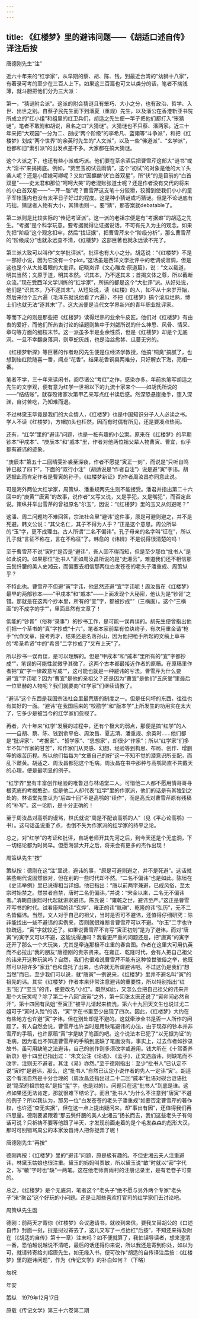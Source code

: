 ```yaml
---
---
---
```

title: 《红楼梦》里的避讳问题——《胡适口述自传》译注后按
---





唐德刚先生“注”


近六十年来的“红学家”，从早期的蔡、胡、陈、钱，到最近台湾的“幼狮十八家”，有著录可考的至少在三百人上下。如果这三百篇也可文以类分的话，笔者不揣浅薄，就斗胆把他们分为三大派：

第一，“猜谜附会派”。这派的附会猜谜且有笨巧、大小之分，也有政治、哲学、入世、出世之别。自蔡孑民先生而下到潘夏（重规）先生，以及潘公在香港新亚书院所成立的“红小组”和组里的红卫兵们，胡适之先生便一竿子把他们都打入“笨猜谜”，笔者不敢附和胡说，且名之曰“大猜谜”。大猜谜也不只蔡、潘两家。近三十年来把“大观园”一分为二、剖成“两个阶级”的李希凡、蓝翎等“斗争派”，和把《红楼梦》划成“两个世界”的余英时先生的“人文派”，以及一些“佛道派”、“玄学派”，也都和旧“索引派”的出发点差不多。大家都在搞大猜谜。

这个大派之下，也还有些小派或巧派。他们要在茶余酒后把曹雪芹这部大“谜书”或大“淫书”来揭揭底。例如，“贾宝玉初试云雨情”，这个“初试”的对象是他的大丫头袭人呢？还是小侄媳可卿呢？又如“因麒麟‘伏’白首双星”，所“伏”的是目前的“白首双星”——史太君和那位“呵呵大笑”的老混账张道士呢？还是作者没有交代的将来的小白首双星——“一芹一脂”呢？曹雪芹这支笔十分狡猾，狡猾到使我们小小的童子军帐篷内也没有太平日子好过的程度。这是种小猜谜或巧猜谜。但是不论谜底有巧拙，猜谜者人物有大小，其猜也则一。要“猜”，那答案就debatable了。

第二派则是比较实际的“传记考证派”。这一派的老祖宗便是有“考据癖”的胡适之先生。“考据”是个科学玩意。要考据就得让证据说话，不可有先入为主的观念。如果先把“阶级”这个观念扣牢，然后“找证据”，把曹雪芹来个“阶级分析”，那么曹雪芹的“阶级成分”也就永远查不清，《红楼梦》这部巨著也就永远读不完了。

第三派大致可以叫作“文学批评派”。批评也有大小之分。胡适说：“《红楼梦》不是一部好小说，因为它没有一个plot。”这话虽是西洋文学批评中的老调或滥调，但是这也是个从大处着眼的大批评。纪晓岚评《文心雕龙·原道篇》，说：“文以载道，明其当然；文原于道，明其本然。识其本，乃不逐其末；首揭文体之尊，所以截断众流。”现在受西洋文学训练的“红学家”，所搞的都是这个“大批评”派。从好处说，他们是“识其本，乃不逐其末”。从短处说，读《红楼》的人，如不从十来岁开始，然后来他个五六遍（毛泽东就说他看了六遍），不把《红楼梦》搞个滚瓜烂熟，博士们也就无法“逐其末”了。这大派便是当代文学界新兴的青年职业批评家。

等而下之的则是那些把《红楼梦》读得烂熟的业余牛皮匠。他们对《红楼梦》有由衷的爱好，而他们所热衷讨论的话题则集中于刘勰所说的什么神思、风骨、情采、章句等方面的细枝末节。这一派虽多半是业余性质，但是《红楼梦》却是个无底洞。一旦不幸翻身落洞，则草蛇灰线，也是治丝愈棼、瓜蔓无穷的。

《红楼梦新探》等巨著的作者赵冈先生便是位经济学教授，他搞“铜臭”搞腻了，也想到怡红院随喜一番，闻点“花香”。结果花香铜臭两难分，只好解衣下海，亮相一番。

笔者不学，三十年来读闲书，阅尽诸公“考红”之作，感染亦多。年前执笔写胡适之先生的文学观，便有意为红学一世祖以下的九流十家来个——如胡氏所说的——“结结账”，就存殁诸家次第甲乙来写点红书读后感。然深恐悬崖撒手，堕入深渊，自讨苦吃，乃知难而退。

不过林黛玉毕竟是我们的大众情人，《红楼梦》也是中国知识分子人人必读之书。学人不读《红楼梦》，方帽加头也枉然，因而有时偶有所见，还是要凑点热闹。

还有，“红学”里的“避讳”问题，也是一桩有趣的小公案。原来在《红楼梦》的早期钞本“甲戌本”、“庚辰本”和“戚本”里，作者对他两位祖父辈人物曹寅、曹宜，似乎都有避讳的迹象。

“庚辰本”第五十二回晴雯补裘至深夜，作者不愿提“寅正一刻”，而说是“只听自鸣钟已敲了四下”，下面的“双行小注”（胡适说是“作者自注”）说是避“寅”字讳。胡适据此而肯定作者是曹寅的孙子。《红楼梦新证》的作者周汝昌亦同意此说。

可是海外两位大红学家，周策纵、潘重规两先生则不能接受。潘君并指出第二十六回中的“庚黄”“唐寅”的故事，说作者“又写又说，又是手犯，又是嘴犯”，而否定此说。策纵并举出雪芹的曾祖原名“尔玉”，因说：“《红楼梦》里的玉又从何避呢？”

这潘、周二问题均不难回答，宗法社会里“避讳”这件事，原是可避则避之，并不是死避。韩文公说：“其父名仁，其子不得为人乎？”正是这个意思。周公所举的“玉”字，更不成理由。古人所谓“二名不偏讳”。孔子母亲的名字叫“征在”，所以孔子就“言征不称在，言在不称征”了。韩愈的《讳辨》不是说得很清楚的吗！

至于曹雪芹不说“寅时”是否是“避讳”，吾人固不得而知，但是至少那位“批书人”是如此说的。如果那位“批书人”正如周汝昌所说的是“史湘云”，难道我们还不相信那云鬓纤腰的美人史湘云，而偏要去相信那两位白发苍苍的老头子潘重规、周策纵乎？

不特此也。曹雪芹不但避“寅”字讳，他显然还避“宜”字讳呢！周汝昌在《红楼梦》最早的两部钞本——“甲戌本”和“戚本”——上面发现个大秘密，他认为是“钞胥”之错。那就是在这两个抄本里，所有的“宜”字，都被抄成“”（三横画）。这个“三横画”的不成字的字“”，里面显然有文章了！

低能的“钞胥”（俗称“录事”）的抄书工作，是可能一误再误的。胡先生便曾指出他们把一个草书的“真”字抄成“十六”。笔者本家前辈有位纨绔子，有次用重金请“枪手”代作文章，投考秀才，结果还是名落孙山，因为他把枪手所起的文稿上草书的“希圣希贤”中的“希贤”二字抄成了“又布上天”了。

所以抄书一误再误，是可以理解的。但是“甲戌本”和“戚本”里所有的“宜”字都抄成“”，笔误的可能性就微乎其微了。这两个古本都最接近作者的原稿。在原稿里作者把“宜”字一律故意写成“”，这可能也就是一种避讳的写法。曹雪芹为什么要避“宜”字讳呢？因为“曹宜”是他的亲祖父？还是因为“曹宜”是他们“五庆堂”里最后一位显赫的人物呢？我们就要向“红学家”们继续请教了。

“避讳”这个东西是我国宗法社会里最荒唐的制度之一。但是任何坏的东西，往往也有其好的一面。“避讳”在我国后来的“校勘学”和“版本学”上所发生的功用实在太大了，它多少是被当今的红学家们忽视了。

再者，六十年来“红学”发展的过程中，还有个极大的弱点，那便是搞“红学”的人——自胡、蔡、陈、钱到俞平伯、周汝昌、夏志清、潘重规、余英时……他们都是“批评家”、“考据家”、“哲学家”、“思想家”，却很少“作家”；所以“红学家”们多半不知“作家的甘苦”，和作家们从灵感、幻想、经验等到构思、布局、创作、增删等的艰苦历程。所以他们每每为“文章自己的好”这一不知不觉的潜意识所支配，而乱下雌黄。胡适之、周汝昌都犯这个毛病。周汝昌在书中那种与高鹗简直不共戴天的心理，便是最明显的例子。

“红学界”里有丰富创作经验的唯鲁迅与林语堂二人。可惜他二人都不愿用情哥哥寻根究底的考据憨劲，但是他二人却代表“红学”里的作家派，他们的话是有其独到之处的。林语堂先生认为“后四十回”不是高鹗的“续作”，而是高氏对曹雪芹原有残稿的“补写”。这一论断，是十分正确的！

至于周汝昌对高鹗的谩骂，林氏就说“周是不配谈高鹗的人”（见《平心论高鹗》一书）。这句话虽说重了点，也倒不失为作家派的红学家的持平之论。

总之，对“红学”的考证和批评，自胡老师开其先河之后，到今天还是个无底洞，下一切结论都为时尚早。但愿海禁大开之后，将来会有更多的杰作出现！





周策纵先生“按”


策纵按：德刚在这“注”里说，避讳的事，“原是可避则避之，并不是死避”。这话就某些朝代说固然很对，但在别的一些时代却不然。“二名不偏讳”也是如此。陈垣在《史讳举例》里已说得相当详细。他已指出：“唐以前两字兼避，已成风俗，至太宗时始禁之。然禁者自禁，唐时二名仍偏讳。”并说：“宋金以来，二名无不偏讳者。”清朝自康熙时代起就讲求避讳。陈氏说：“雍乾之世，避讳至严。”这正是曹雪芹写书的时代。试看康熙的讳“玄烨”、雍正的讳“胤禛”、乾隆的讳“弘历”，无不二名皆偏讳。当然，文人对于自己的祖父，当时是否可不避讳，还值得仔细研究：除非能找出一些不避讳的实例来，否则就很难断言曹雪芹可以不避。“尔玉”二字也许较疏远，“寅”字就较近了。如果说曹雪芹不肯写“寅正初刻”是为了避讳，而对“唐寅”的寅字又可以不避，这能说得通吗？我看更严重的问题还是，把“唐寅”的寅字还开了那么一个大玩笑，尤其是牵连那极不庄重的春宫图。作者在这里大可用仇英而不必拉出“我的朋友”唐德刚的贵宗贤来。在雍正、乾隆时代，会有人把自己祖父的讳来开这种玩笑吗？自然，我们也很难说曹雪芹不能有这种惊世骇俗之举，他既然可以把许多“家丑”也和盘托了出来，也许就无所谓避讳吧。不过这仍是我们“想当然”而已。至少我们可以说，就“唐寅”一例说来，《红楼梦》里并不避名叫“寅”的祖先的讳。其实《红楼梦》作者本来非常注意避讳的重要性，所以特别指出“红玉”犯了“宝玉”的讳，便要改名“小红”。既然如此，又怎么会把自己祖父的讳来开那个大玩笑呢？除了第二十八回“唐寅”之外，第十回张太医还说了“寅卯间必然自汗”，第十四回有凤姐“至寅正”被平儿请起来梳洗，第六十九回天文生也说过尤二姐可于“寅时入殓”的话，“寅”字在书里至少出现了四次。因此，《红楼梦》大约在有些地方也许避“寅”字讳，但在别处却是不避的。这就牵涉全书是否一人所作的问题了。有人自然会说，曹雪芹也许当时是用缺笔避讳的办法，由于现存的钞本并非雪芹的手稿，也许原稿“寅”字是缺了笔画的吧。这个说法本已犯了“以无据为证”的毛病，因为谁也不知道曹雪芹的手稿到底缺了笔画没有。事实上，过去作者如抄录故书，虽可用缺笔之法避讳，自己的创作则多须改字或避用。钱大昕在《十驾斋养新录》卷十四里已指出过：“朱文公注《论语》、《孟子》，正文遇庙讳，则缺笔而不改字，注则无不避者。其注《易》亦然。”至于德刚指出：至少“批书人”已认定不说“寅时”是避讳，那么，这“批书人”自然已认定小说作者的先人一定讳“寅”。胡适这个看法自然是十分合理的（周汝昌还指出过二十二回“戚本”批语对砚台谜语批说“隐荣府祖宗姓名”是指“玺”字，也是对的）。问题只在这“批书人”到底是谁。这点如果还无法肯定，那就很难下结论了。而且“批书人”为什么不注意到“唐寅”不避的例子？所以我认为，那另一位“白发苍苍的老头子潘重规”如要否定曹雪芹的著作权，也许还“查无实据”，但在这一点上提出疑问来，却“事出有因”，还值得我们再四思量。德刚要紧跟着“那云鬓纤腰的美人史湘云”扬长而去，我们这些老头子有何话可说？只祈祷不要等他跟了半天，才发现前面走着的是个毛发森森的彪形大汉，那时可别错骂周公的本家汝昌诗人把你捉弄了呢！





唐德刚先生“再按”


德刚再按：《红楼梦》里的“避讳”问题，原是极有趣的。不但史湘云夫人注重避讳，林黛玉姑娘也很注重。黛玉的妈妈叫贾敏，所以黛玉说“敏”时就以“密”字代之，写“敏”字时也“缺”一两笔。这在他老师贾雨村的注册记录里，是有老卷子可查的。

总之，《红楼梦》是个无底洞，笔者这个“老头子”绝不愿与另外两个专家“老头子”来“聚讼”这个好玩的小问题。还是让那些喜欢打官司的红学家们去讨论吧。





周策纵先生函


德刚：前两天才寄你《红楼梦》会议邀请书，就收到来信，要我又替胡公的《口述自传》封面一挝，挝是挝过寄去了，这儿又写了一点抬杠“后按”，不知还来得及附在（《胡适的自传》第十一章）注末吗？如不便就算了，我怕误导读者，想来澄清一番，恐怕越说越说不清吧，最后的话还得你来说，所以我还是寄到你处，如以为可，就请转寄给刘绍唐先生，如无缘入书，便可改作“胡适的自传译注后按：《红楼梦》里的避讳问题”，作为《传记文学》的补白如何？（下略）

匆祝

年安

策纵　1979年12月17日

原载《传记文学》第三十六卷第二期